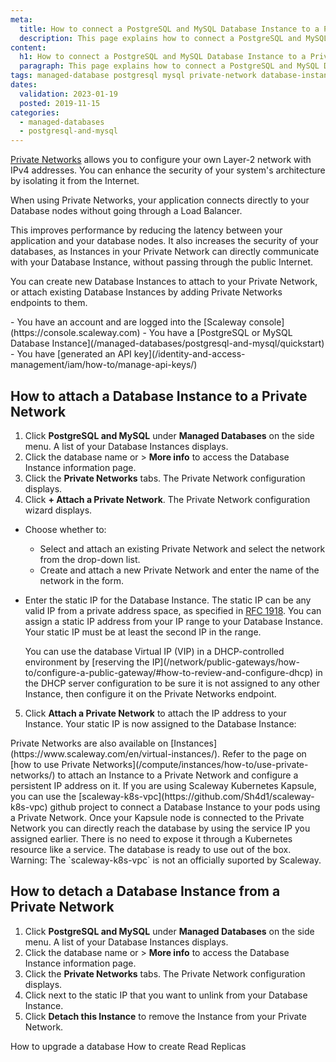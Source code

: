 ```yaml
---
meta:
  title: How to connect a PostgreSQL and MySQL Database Instance to a Private Network
  description: This page explains how to connect a PostgreSQL and MySQL Database Instance to a Private Network
content:
  h1: How to connect a PostgreSQL and MySQL Database Instance to a Private Network
  paragraph: This page explains how to connect a PostgreSQL and MySQL Database Instance to a Private Network
tags: managed-database postgresql mysql private-network database-instance 
dates:
  validation: 2023-01-19
  posted: 2019-11-15
categories:
  - managed-databases
  - postgresql-and-mysql
---
```


[Private Networks](/network/public-gateways/concepts/#private-network) allows you to configure your own Layer-2 network with IPv4 addresses. You can enhance the security of your system's architecture by isolating it from the Internet.

When using Private Networks, your application connects directly to your Database nodes without going through a Load Balancer.

This improves performance by reducing the latency between your application and your database nodes. It also increases the security of your databases, as Instances in your Private Network can directly communicate with your Database Instance, without passing through the public Internet.

You can create new Database Instances to attach to your Private Network, or attach existing Database Instances by adding Private Networks endpoints to them.

<Macro id="iam-requirements" />
 
<Message type="requirement">
  - You have an account and are logged into the [Scaleway console](https://console.scaleway.com)
  - You have a [PostgreSQL or MySQL Database Instance](/managed-databases/postgresql-and-mysql/quickstart)
  - You have [generated an API key](/identity-and-access-management/iam/how-to/manage-api-keys/)
</Message>

## How to attach a Database Instance to a Private Network

1. Click **PostgreSQL and MySQL** under **Managed Databases** on the side menu. A list of your Database Instances displays.
2. Click the database name or <Icon name="more" /> > **More info** to access the Database Instance information page.
3. Click the **Private Networks** tabs. The Private Network configuration displays.
4. Click **+ Attach a Private Network**. The Private Network configuration wizard displays.
  * Choose whether to:
    * Select and attach an existing Private Network and select the network from the drop-down list.
    * Create and attach a new Private Network and enter the name of the network in the form.
  * Enter the static IP for the Database Instance. The static IP can be any valid IP from a private address space, as specified in [RFC 1918](https://datatracker.ietf.org/doc/html/rfc1918).
    <Message type="note">
      You can assign a static IP address from your IP range to your Database Instance. Your static IP must be at least the second IP in the range.
    </Message>

    <Message type="tip">
      You can use the database Virtual IP (VIP) in a DHCP-controlled environment by [reserving the IP](/network/public-gateways/how-to/configure-a-public-gateway/#how-to-review-and-configure-dhcp) in the DHCP server configuration to be sure it is not assigned to any other Instance, then configure it on the Private Networks endpoint.
    </Message>
5. Click **Attach a Private Network** to attach the IP address to your Instance. Your static IP is now assigned to the Database Instance:
    <Lightbox src="scaleway-dbaas-pn-attached.webp" alt="" />

<Message type="tip">
  Private Networks are also available on [Instances](https://www.scaleway.com/en/virtual-instances/). Refer to the page on [how to use Private Networks](/compute/instances/how-to/use-private-networks/) to attach an Instance to a Private Network and configure a persistent IP address on it.
</Message>

<Message type="tip">
  If you are using Scaleway Kubernetes Kapsule, you can use the [scaleway-k8s-vpc](https://github.com/Sh4d1/scaleway-k8s-vpc) github project to connect a Database Instance to your pods using a Private Network.
  Once your Kapsule node is connected to the Private Network you can directly reach the database by using the service IP you assigned earlier. There is no need to expose it through a Kubernetes resource like a service. The database is ready to use out of the box.
  Warning: The `scaleway-k8s-vpc` is not an officially suported by Scaleway.
</Message>

## How to detach a Database Instance from a Private Network

1. Click **PostgreSQL and MySQL** under **Managed Databases** on the side menu. A list of your Database Instances displays.
2. Click the database name or <Icon name="more" /> > **More info** to access the Database Instance information page.
3. Click the **Private Networks** tabs. The Private Network configuration displays.
4. Click <Icon name="unlink" /> next to the static IP that you want to unlink from your Database Instance.
5. Click **Detach this Instance** to remove the Instance from your Private Network.


<Navigation title="See Also">
  <PreviousButton to="/managed-databases/postgresql-and-mysql/how-to/upgrade-a-database/">How to upgrade a database</PreviousButton>
  <NextButton to="/managed-databases/postgresql-and-mysql/how-to/create-read-replica">How to create Read Replicas</NextButton>
</Navigation>